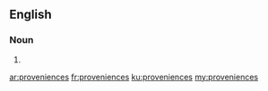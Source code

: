 ==English==

===Noun===
{{head|en|plural}}

# {{plural of|provenience|lang=en}}

[[ar:proveniences]]
[[fr:proveniences]]
[[ku:proveniences]]
[[my:proveniences]]